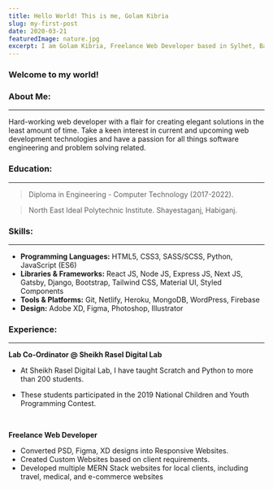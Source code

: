 ```yaml
---
title: Hello World! This is me, Golam Kibria
slug: my-first-post
date: 2020-03-21
featuredImage: nature.jpg
excerpt: I am Golam Kibria, Freelance Web Developer based in Sylhet, Bangladesh. This project is a part of my '#100Days100Projects'challenge. It's a challenge I took to improve my coding skills. Using all of the web development technologies I learned, I am developing 100 projects.
---
```


### Welcome to my world!

### About Me:

---

Hard-working web developer with a flair for creating elegant solutions in the least amount of time. Take a keen interest in current and upcoming web development technologies and have a passion for all things software engineering and problem solving related.

### Education:

---

> Diploma in Engineering - Computer Technology (2017-2022).

> North East Ideal Polytechnic Institute. Shayestaganj, Habiganj.

### Skills:

---

- **Programming Languages:** HTML5, CSS3, SASS/SCSS, Python, JavaScript (ES6)
- **Libraries & Frameworks:** React JS, Node JS, Express JS, Next JS, Gatsby, Django, Bootstrap, Tailwind CSS, Material UI, Styled Components
- **Tools & Platforms:** Git, Netlify, Heroku, MongoDB, WordPress, Firebase
- **Design:** Adobe XD, Figma, Photoshop, Illustrator

### Experience:

---

**Lab Co-Ordinator @ Sheikh Rasel Digital Lab**

- At Sheikh Rasel Digital Lab, I have taught Scratch and Python to more than 200 students.
- These students participated in the 2019 National Children and Youth Programming Contest.

  <p> &nbsp; </p>

**Freelance Web Developer**

- Converted PSD, Figma, XD designs into Responsive Websites.
- Created Custom Websites based on client requirements.
- Developed multiple MERN Stack websites for local clients, including travel, medical, and e-commerce websites

